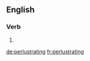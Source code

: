 ==English==

===Verb===
{{head|en}}

# {{present participle of|perlustrate|lang=en}}

[[de:perlustrating]]
[[fr:perlustrating]]